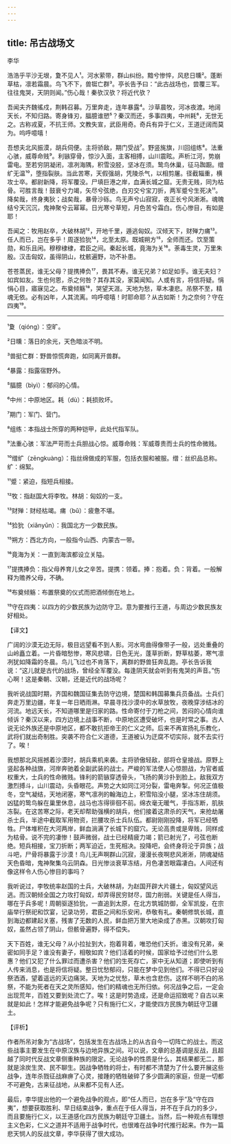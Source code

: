 ```yaml
---
---
---
```

title: 吊古战场文
---




李华

浩浩乎平沙无垠，夐不见人¹。河水萦带，群山纠纷。黯兮惨悴，风悲日曛²。蓬断草枯，凛若霜晨。鸟飞不下，兽铤亡群³。亭长告予曰：“此古战场也，尝覆三军。往往鬼哭，天阴则闻。”伤心哉！秦欤汉欤？将近代欤？

吾闻夫齐魏徭戍，荆韩召募。万里奔走，连年暴露⁴。沙草晨牧，河冰夜渡。地阔天长，不知归路。寄身锋刃，腷臆谁愬⁵？秦汉而还，多事四夷，中州耗⁶，无世无之。古称戎夏，不抗王师。文教失宣，武臣用奇。奇兵有异于仁义，王道迂阔而莫为。呜呼噫嘻！

吾想夫北风振漠，胡兵伺便。主将骄敌，期门受战⁷。野竖旄旗，川回组练⁸。法重心骇，威尊命贱⁹。利镞穿骨，惊沙入面，主客相搏，山川震眩。声析江河，势崩雷电。至若穷阴凝闭，凛冽海隅，积雪没胫，坚冰在须。鸷鸟休巢，征马踟蹰。缯纩无温¹⁰，堕指裂肤。当此苦寒，天假强胡，凭陵杀气，以相剪屠。径截辎重，横攻士卒。都尉新降，将军覆没。尸填巨港之岸，血满长城之窟。无贵无贱，同为枯骨。可胜言哉！鼓衰兮力竭，矢尽兮弦绝，白刃交兮宝刀折，两军蹙兮生死决¹¹。降矣哉，终身夷狄；战矣哉，暴骨沙砾。鸟无声兮山寂寂，夜正长兮风淅淅。魂魄结兮天沉沉，鬼神聚兮云幂幂。日光寒兮草短，月色苦兮霜白。伤心惨目，有如是耶！

吾闻之：牧用赵卒，大破林胡¹²，开地千里，遁逃匈奴。汉倾天下，财殚力痡¹³。任人而已，岂在多乎！周逐猃狁¹⁴，北至太原。既城朔方¹⁵，全师而还。饮至策勋，和乐且闲。穆穆棣棣，君臣之间。秦起长城，竟海为关¹⁶。荼毒生灵，万里朱殷。汉击匈奴，虽得阴山，枕骸遍野，功不补患。

苍苍蒸民，谁无父母？提携捧负¹⁷，畏其不寿。谁无兄弟？如足如手。谁无夫妇？如宾如友。生也何恩，杀之何咎？其存其没，家莫闻知。人或有言，将信将疑。悁悁心目，寤寐见之。布奠倾觞¹⁸，哭望天涯。天地为愁，草木凄悲。吊祭不至，精魂无依。必有凶年，人其流离。呜呼噫嘻！时耶命耶？从古如斯！为之奈何？守在四夷¹⁹。



***



¹夐（qióng）：空旷。

²日曛：落日的余光，天色暗淡不明。

³兽挺亡群：野兽惊慌奔跑，如同离开兽群。

⁴暴露：指露宿野外。

⁵腷臆（bìyì）：郁闷的心情。

⁶中州：中原地区。耗（dù）：耗损败坏。

⁷期门：军门、营门。

⁸组练：本指战士所穿的两种铠甲，此处代指军队。

⁹法重心骇：军法严苛而士兵胆战心惊。威尊命贱：军威尊贵而士兵的性命微贱。

¹⁰缯纩（zēngkuàng）：指丝绵做成的军服，包括衣服和被服。缯：丝织品总称。纩：绵絮。

¹¹蹙：紧迫，指短兵相接。

¹²牧：指赵国大将李牧。林胡：匈奴的一支。

¹³财殚：财经枯竭。痡（bǔ）：疲惫不堪。

¹⁴猃狁（xiǎnyǔn）：我国北方一少数民族。

¹⁵朔方：西北方向，一般指今山西、内蒙古一带。

¹⁶竟海为关：一直到海滨都设立关隘。

¹⁷提携捧负：指父母养育儿女之辛苦。提携：领着。捧：抱着。负：背着。一般解释为赡养父母，不确。

¹⁸布奠倾觞：布置祭奠的仪式而把酒倾倒在地上。

¹⁹守在四夷：以四方的少数民族为边防守卫。意为要推行王道，与周边少数民族友好相处。

【译文】

广阔的沙漠无边无际，极目远望看不到人影。河水弯曲得像带子一般，远处重叠的山岭矗立着。一片昏暗愁惨，寒风悲啸，日色无光，蓬草折断，野草枯萎，寒气凛冽犹如降霜的冬晨。鸟儿飞过也不肯落下，离群的野兽狂奔乱跑。亭长告诉我说：“这儿就是古代的战场，曾经全军覆没。每逢阴天就会听到有鬼哭的声音。”伤心啊！这是秦朝、汉朝，还是近代的战场呢？

我听说战国时期，齐国和魏国征集去防守边境，楚国和韩国募集兵员备战。士兵们奔走万里边疆，年复一年日晒雨淋。早晨寻找沙漠中的水草放牧，夜晚穿涉结冰的河流。地远天长，不知道哪里是归家的路。性命寄付于刀枪之间，苦闷的心情向谁倾诉？秦汉以来，四方边境上战事不断，中原地区遭受破坏，也是时常之事。古人说无论外族还是中原地区，都不敢抗拒帝王的仁义之师。后来不再宣扬礼乐教化，武将们就出奇制胜。突袭不符合仁义道德，王道被认为迂腐不切实际，就不去实行了。唉！

我想那北风摇撼着沙漠时，胡兵乘机来袭。主将骄傲轻敌，部将仓皇接战。原野上竖起各种战旗，河岸奔驰着全副武装的战士。严峻的军法使人心惊胆战，为官者威权重大，士兵的性命微贱。锋利的箭镞穿透骨头，飞扬的黄沙扑到脸上。敌我双方激烈搏斗，山川震动，头昏眼花。声势之大如同江河分裂，雷电奔掣。何况正值极冬，空气凝结，天地闭塞，寒气凛冽的翰海边上，积雪陷没小腿，坚冰冻住胡须。凶猛的鸷鸟躲在巢里休息，战马也冻得徘徊不前。绵衣毫无暖气，手指冻断，肌肤冻裂。在这苦寒之际，老天却帮助强横的胡兵，他们接着这肃杀的天气，来抢劫屠杀士兵，半途中截取军用物资，拦腰攻杀士兵队伍。都尉刚刚投降，将军已经牺牲。尸体堆积在大河两岸，鲜血淌满了长城下的窟穴。无论高贵或是卑贱，同样成为枯骨。说不完的凄惨！鼓声微弱，战士已经精疲力竭；箭已射光了，弓弦也断绝。短兵相接，宝刀折断；两军迫近，生死相决。投降吧，会终身将沦于异族；战斗吧，尸骨将暴露于沙漠！鸟儿无声啊群山沉寂，漫漫长夜啊悲风淅淅，阴魂凝结天色昏暗，鬼神聚集乌云阴森。日光惨淡衰草冻结，月色凄苦眼霜凄白。人间还有像这样令人伤心惨目的事吗？

我听说过，李牧统率赵国的士兵，大破林胡，为赵国开辟大片疆土，匈奴望风远逃。而汉朝倾全国之力攻打匈奴，却弄得民穷财尽，国力削弱。关键是任人得当，哪在于兵多呢！周朝驱逐猃狁，一直追到太原，在北方筑城防御，全军凯旋，在宗庙举行祭祀和饮宴，记录功劳，君臣之间和乐安闲，恭敬有礼。秦朝修筑长城，直到海边都建起关塞，残害了无数的人民，鲜血把万里大地染成了赤黑。汉朝攻打匈奴，虽然占领了阴山，但骸骨遍野，得不偿失。

天下百姓，谁无父母？从小拉扯到大，抱着背着，唯恐他们夭折。谁没有兄弟，亲密如同手足？谁没有妻子，相敬如宾？他们活着的时候，国家给予过他们什么恩惠？他们又犯了什么罪过而遭杀害？他们的生死存亡，家中无从知道；即使听到有人传来消息，也是将信将疑。整日忧愁郁闷，只能在梦中见到他们。不得已只好设祭洒酒，望着遥远的天边痛哭。天地为之忧愁，草木也含悲伤。这样不明不白的吊祭，不能为死者在天之灵所感知，他们的精魂也无所归依。何况战争之后，一定会出现荒年，百姓又要到处流亡了。唉！这是时势造成，还是命运招致呢？自古以来就是如此！怎样才能避免战争呢？只有施行仁义，才能使四方民族为朝廷守卫疆土。

【评析】

作者所吊对象为“古战场”，包括发生在古战场上的从古自今一切阵亡的战士。而这些战事主要发生在中原汉族与边地异族之间。可以说，文章的总基调是反战，且超越了同时代反战文章侧重种族的限定。无论战争的性质是什么，其结果都无二，那就是涂炭生灵、民不聊生。因战争牺牲的将士，有时都不清楚为了什么要开展这些战争，连年杀戮征战麻痹了心灵，接踵的牺牲破碎了多少圆满的家庭，但是一切都不可避免，古来征战地，从来都不见有人还。

最后，李华提出他的一个避免战争的观点，即“任人而已，岂在多乎”及“守在四夷”，想要获取胜利、早日结束战争，重点在于任人得当，并不在于兵力的多少，而且要施行仁义，以王道感化四方民族为朝廷守卫疆土。当然，后一种观点有理想主义色彩，仁义之道并不适用于战争时代，也很难在战争时代推行起来。作为一篇悲天悯人的反战文章，李华获得了很大成功。